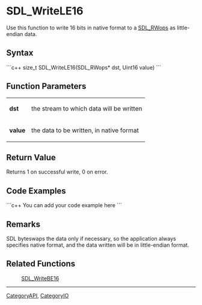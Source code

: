 <!-- pragma section-numbers off -->
<!-- pragma disable-camelcase -->

= SDL_WriteLE16 =
Use this function to write 16 bits in native format to a [[SDL_RWops]] as little-endian data.


== Syntax ==
```c++
size_t SDL_WriteLE16(SDL_RWops* dst, Uint16 value)
```

== Function Parameters ==
{|
|'''dst'''
|the stream to which data will be written
|-
|'''value'''
|the data to be written, in native format
|}

== Return Value ==
Returns 1 on successful write, 0 on error.

== Code Examples ==
```c++
You can add your code example here
```

== Remarks ==
SDL byteswaps the data only if necessary, so the application always specifies native format, and the data written will be in little-endian format.

== Related Functions ==
:[[SDL_WriteBE16]]

----
[[CategoryAPI]], [[CategoryIO]]
